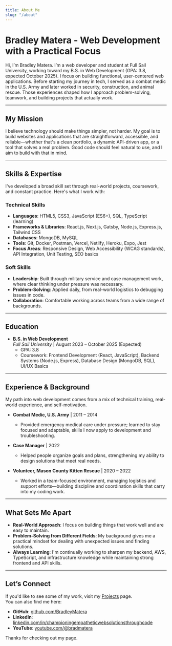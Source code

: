 ```yaml
---
title: About Me
slug: "/about"
---
```


# Bradley Matera - Web Development with a Practical Focus

Hi, I’m Bradley Matera. I’m a web developer and student at Full Sail University, working toward my B.S. in Web Development (GPA: 3.8, expected October 2025). I focus on building functional, user-centered web applications. Before starting my journey in tech, I served as a combat medic in the U.S. Army and later worked in security, construction, and animal rescue. Those experiences shaped how I approach problem-solving, teamwork, and building projects that actually work.

---

## My Mission
I believe technology should make things simpler, not harder. My goal is to build websites and applications that are straightforward, accessible, and reliable—whether that's a clean portfolio, a dynamic API-driven app, or a tool that solves a real problem. Good code should feel natural to use, and I aim to build with that in mind.

---

## Skills & Expertise
I've developed a broad skill set through real-world projects, coursework, and constant practice. Here's what I work with:

### Technical Skills
- **Languages**: HTML5, CSS3, JavaScript (ES6+), SQL, TypeScript (learning)  
- **Frameworks & Libraries**: React.js, Next.js, Gatsby, Node.js, Express.js, Tailwind CSS  
- **Databases**: MongoDB, MySQL  
- **Tools**: Git, Docker, Postman, Vercel, Netlify, Heroku, Expo, Jest  
- **Focus Areas**: Responsive Design, Web Accessibility (WCAG standards), API Integration, Unit Testing, SEO basics

### Soft Skills
- **Leadership**: Built through military service and case management work, where clear thinking under pressure was necessary.  
- **Problem-Solving**: Applied daily, from real-world logistics to debugging issues in code.  
- **Collaboration**: Comfortable working across teams from a wide range of backgrounds.

---

## Education
- **B.S. in Web Development**  
  *Full Sail University* | August 2023 – October 2025 (Expected)  
  - GPA: 3.8  
  - Coursework: Frontend Development (React, JavaScript), Backend Systems (Node.js, Express), Database Design (MongoDB, SQL), UI/UX Basics

---

## Experience & Background
My path into web development comes from a mix of technical training, real-world experience, and self-motivation.

- **Combat Medic, U.S. Army** | 2011 – 2014  
  - Provided emergency medical care under pressure; learned to stay focused and adaptable, skills I now apply to development and troubleshooting.  

- **Case Manager** | 2022  
  - Helped people organize goals and plans, strengthening my ability to design solutions that meet real needs.  

- **Volunteer, Mason County Kitten Rescue** | 2020 – 2022  
  - Worked in a team-focused environment, managing logistics and support efforts—building discipline and coordination skills that carry into my coding work.

---

## What Sets Me Apart
- **Real-World Approach**: I focus on building things that work well and are easy to maintain.  
- **Problem-Solving from Different Fields**: My background gives me a practical mindset for dealing with unexpected issues and finding solutions.  
- **Always Learning**: I'm continually working to sharpen my backend, AWS, TypeScript, and infrastructure knowledge while maintaining strong frontend and API skills.

---

## Let’s Connect
If you'd like to see some of my work, visit my [Projects](/projects) page.  
You can also find me here:
- **GitHub**: [github.com/BradleyMatera](https://github.com/BradleyMatera)  
- **LinkedIn**: [linkedin.com/in/championingempatheticwebsolutionsthroughcode](https://linkedin.com/in/championingempatheticwebsolutionsthroughcode)  
- **YouTube**: [youtube.com/@bradmatera](https://www.youtube.com/@bradmatera)

Thanks for checking out my page.